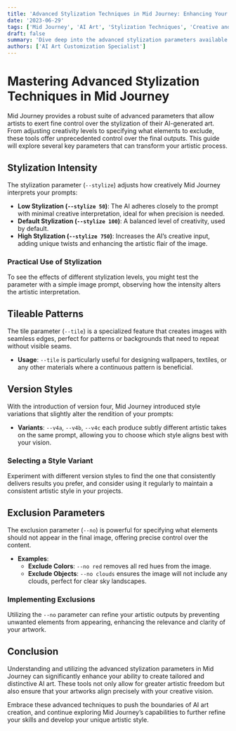 ```yaml
---
title: 'Advanced Stylization Techniques in Mid Journey: Enhancing Your AI Art'
date: '2023-06-29'
tags: ['Mid Journey', 'AI Art', 'Stylization Techniques', 'Creative and Design']
draft: false
summary: 'Dive deep into the advanced stylization parameters available in Mid Journey, including control over stylization intensity, tileable patterns, version styles, and exclusion parameters. This guide offers detailed insights into how these settings can drastically alter the aesthetics of your generated images.'
authors: ['AI Art Customization Specialist']
---
```


# Mastering Advanced Stylization Techniques in Mid Journey

Mid Journey provides a robust suite of advanced parameters that allow artists to exert fine control over the stylization of their AI-generated art. From adjusting creativity levels to specifying what elements to exclude, these tools offer unprecedented control over the final outputs. This guide will explore several key parameters that can transform your artistic process.

## Stylization Intensity

The stylization parameter (`--stylize`) adjusts how creatively Mid Journey interprets your prompts:

- **Low Stylization (`--stylize 50`)**: The AI adheres closely to the prompt with minimal creative interpretation, ideal for when precision is needed.
- **Default Stylization (`--stylize 100`)**: A balanced level of creativity, used by default.
- **High Stylization (`--stylize 750`)**: Increases the AI’s creative input, adding unique twists and enhancing the artistic flair of the image.

### Practical Use of Stylization

To see the effects of different stylization levels, you might test the parameter with a simple image prompt, observing how the intensity alters the artistic interpretation.

## Tileable Patterns

The tile parameter (`--tile`) is a specialized feature that creates images with seamless edges, perfect for patterns or backgrounds that need to repeat without visible seams.

- **Usage**: `--tile` is particularly useful for designing wallpapers, textiles, or any other materials where a continuous pattern is beneficial.

## Version Styles

With the introduction of version four, Mid Journey introduced style variations that slightly alter the rendition of your prompts:

- **Variants**: `--v4a`, `--v4b`, `--v4c` each produce subtly different artistic takes on the same prompt, allowing you to choose which style aligns best with your vision.

### Selecting a Style Variant

Experiment with different version styles to find the one that consistently delivers results you prefer, and consider using it regularly to maintain a consistent artistic style in your projects.

## Exclusion Parameters

The exclusion parameter (`--no`) is powerful for specifying what elements should not appear in the final image, offering precise control over the content.

- **Examples**:
  - **Exclude Colors**: `--no red` removes all red hues from the image.
  - **Exclude Objects**: `--no clouds` ensures the image will not include any clouds, perfect for clear sky landscapes.

### Implementing Exclusions

Utilizing the `--no` parameter can refine your artistic outputs by preventing unwanted elements from appearing, enhancing the relevance and clarity of your artwork.

## Conclusion

Understanding and utilizing the advanced stylization parameters in Mid Journey can significantly enhance your ability to create tailored and distinctive AI art. These tools not only allow for greater artistic freedom but also ensure that your artworks align precisely with your creative vision.

Embrace these advanced techniques to push the boundaries of AI art creation, and continue exploring Mid Journey’s capabilities to further refine your skills and develop your unique artistic style.
